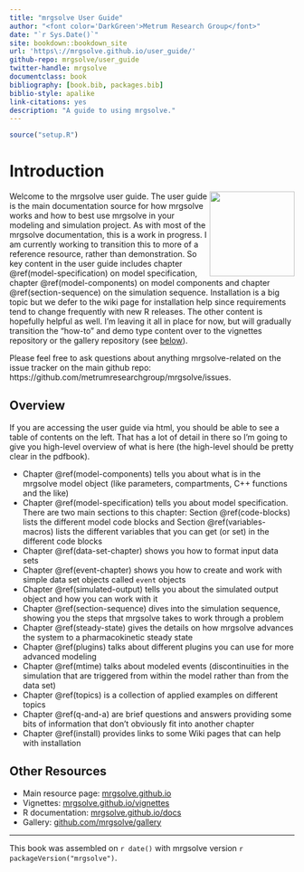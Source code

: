 ```yaml
--- 
title: "mrgsolve User Guide"
author: "<font color='DarkGreen'>Metrum Research Group</font>"
date: "`r Sys.Date()`"
site: bookdown::bookdown_site
url: 'https\://mrgsolve.github.io/user_guide/'
github-repo: mrgsolve/user_guide
twitter-handle: mrgsolve
documentclass: book
bibliography: [book.bib, packages.bib]
biblio-style: apalike
link-citations: yes
description: "A guide to using mrgsolve."
---
```



```r
source("setup.R")
```


# Introduction {-}
<img src="images/mrgsolve_hex.png" align="right" width="150px"></img> Welcome to
the mrgsolve user guide. The user guide is the main documentation source for how
mrgsolve works and how to best use mrgsolve in your modeling and simulation
project.  As with most of the mrgsolve documentation, this is a work in
progress.  I am currently working to transition this to more of a reference
resource, rather than demonstration.  So key content in the user guide includes
chapter \@ref(model-specification) on model specification, chapter
\@ref(model-components) on model components and chapter \@ref(section-sequence)
on the simulation sequence. Installation is a big topic but we defer to the wiki
page for installation help since requirements tend to change frequently with new
R releases.  The other content is hopefully helpful as well.  I'm leaving it all
in place for now, but will gradually transition the "how-to" and demo type
content over to the vignettes repository or the gallery repository (see
[below](#other-resources)).

Please feel free to ask questions about anything mrgsolve-related on the 
issue tracker on the main github repo: https://github.com/metrumresearchgroup/mrgsolve/issues.


## Overview {-}

If you are accessing the user guide via html, you should be able to see a 
table of contents on the left. That has a lot of detail in there so I'm going 
to give you high-level overview of what is here (the high-level should be 
pretty clear in the pdfbook). 

- Chapter \@ref(model-components) tells you about what is in the mrgsolve model
  object (like parameters, compartments, C++ functions and the like)
- Chapter \@ref(model-specification) tells you about model specification. There 
  are two main sections to this chapter: Section \@ref(code-blocks) lists 
  the different model code blocks and Section \@ref(variables-macros) lists
  the different variables that you can get (or set) in the different code blocks
- Chapter \@ref(data-set-chapter) shows you how to format input data sets
- Chapter \@ref(event-chapter) shows you how to create and work with simple 
  data set objects called `event` objects
- Chapter \@ref(simulated-output) tells you about the simulated output object
  and how you can work with it
- Chapter \@ref(section-sequence) dives into the simulation sequence, showing 
  you the steps that mrgsolve takes to work through a problem
- Chapter \@ref(steady-state) gives the details on how mrgsolve advances the 
  system to a pharmacokinetic steady state
- Chapter \@ref(plugins) talks about different plugins you can use for more 
  advanced modeling
- Chapter \@ref(mtime) talks about modeled events (discontinuities in the 
  simulation that are triggered from within the model rather than from the 
  data set)
- Chapter \@ref(topics) is a collection of applied examples on different topics
- Chapter \@ref(q-and-a) are brief questions and answers providing some bits
  of information that don't obviously fit into another chapter
- Chapter \@ref(install) provides links to some Wiki pages that can help with 
  installation

## Other Resources {-}


- Main resource page: [mrgsolve.github.io](https://mrgsolve.github.io)
- Vignettes: [mrgsolve.github.io/vignettes](https://mrgsolve.github.io/vignettes)
- R documentation: [mrgsolve.github.io/docs](https://mrgsolve.github.io/docs)
- Gallery: [github.com/mrgsolve/gallery](https://github.com/mrgsolve/gallery) 


<hr>

This book was assembled on `r date()` with mrgsolve version `r packageVersion("mrgsolve")`.

